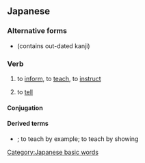 ==Japanese==
{{ja-kanjitab|おし|yomi=k}}

===Alternative forms===
* {{l|ja|訓える}} (contains out-dated kanji)

===Verb===
{{ja-verb|おしえる|type=2|tr=trans}}
{{ja-vp|教える|教わる}}

# to [[inform]], to [[teach]], to [[instruct]]
#: {{ja-usex|そのゲームの仕方を'''教えて'''ください。|^その ゲーム の しかた を '''おしえて''' ください。|'''Teach''' me how to play this game.}}
#: {{ja-usex|英語を'''教える'''。|^えいご を '''おしえる'''。|To '''teach''' English.}}
# to [[tell]]
#: {{ja-usex|私に君の名前を'''教えて'''ください。|^わたし に きみ の なまえ を '''おしえて''' ください。|Please '''tell''' me your name.}}
#: {{ja-usex|本当のことを'''教えて'''。|^ほんとう の こと を '''おしえて'''。|'''Tell''' me the truth.}}

====Conjugation====
{{ja-ichi|教え|おしえ|oshie}}
{{ja-conj-bungo|をし|2d-p}}

====Derived terms====
* {{ja-r|背中で教える|せなか で おしえる}}; to teach by example; to teach by showing

[[Category:Japanese basic words]]